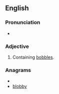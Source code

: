 ==English==

===Pronunciation===
* {{rhymes|ɒbəli}}

===Adjective===
{{en-adj}}

# Containing [[bobble]]s.

===Anagrams===
* {{alphagram|bbbloy}}
* [[blobby#English|blobby]]
